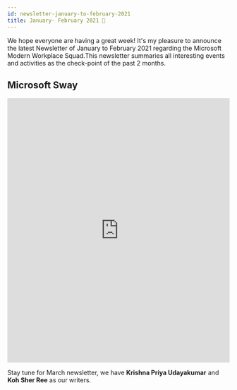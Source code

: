 ```yaml
---
id: newsletter-january-to-february-2021
title: January- February 2021 🎉
---
```



<AuthorCard name="Krena Shree Paidathalli" image="/img/squad-profile-images/krena-shree.jpg" role="Vice Leader @ Microsoft MWS" linkedinUrl="https://www.linkedin.com/in/krena-shree-0953b61a3/" />

We hope everyone are having a great week! It's my pleasure to announce the latest Newsletter of January to February 2021 regarding the Microsoft Modern Workplace Squad.This newsletter summaries all interesting events and activities as the check-point of the past 2 months.

## Microsoft Sway

<p><iframe width="100%" height="600px" src="https://sway.office.com/s/7vcawV9WlIjcLWy0/embed" frameborder="0" marginheight="0" marginwidth="0" max-width="100%" sandbox="allow-forms allow-modals allow-orientation-lock allow-popups allow-same-origin allow-scripts" scrolling="yes" allowfullscreen mozallowfullscreen msallowfullscreen webkitallowfullscreen loading="lazy"></iframe></p>

Stay tune for March newsletter, we have **Krishna Priya Udayakumar** and **Koh Sher Ree** as our writers.